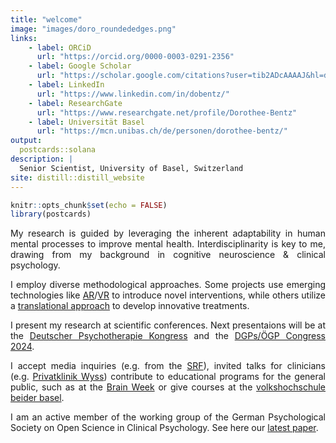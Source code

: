 ```yaml
---
title: "welcome"
image: "images/doro_roundededges.png"
links:
    - label: ORCiD
      url: "https://orcid.org/0000-0003-0291-2356"
    - label: Google Scholar
      url: "https://scholar.google.com/citations?user=tib2ADcAAAAJ&hl=de&oi=ao"
    - label: LinkedIn
      url: "https://www.linkedin.com/in/dobentz/"
    - label: ResearchGate
      url: "https://www.researchgate.net/profile/Dorothee-Bentz"
    - label: Universität Basel
      url: "https://mcn.unibas.ch/de/personen/dorothee-bentz/"
output:
  postcards::solana
description: |
  Senior Scientist, University of Basel, Switzerland
site: distill::distill_website
---
```


```r
knitr::opts_chunk$set(echo = FALSE)
library(postcards)


```

<p style="text-align:justify;"> My research is guided by leveraging the inherent adaptability in human mental processes to improve mental health. Interdisciplinarity is key to me, drawing from my background in cognitive neuroscience & clinical psychology.<p style="text-align:justify;">

<p style="text-align:justify;"> I employ diverse methodological approaches. Some projects use emerging technologies like [AR](https://doi.org/10.1016/j.janxdis.2021.102442)/[VR]( https://doi.org/10.1038/s41746-021-00387-7) to introduce novel interventions, while others utilize a [translational approach](https://doi.org/10.1007/s00702-023-02717-3) to develop innovative treatments.<p style="text-align:justify;">

<p style="text-align:justify;">I present my research at scientific conferences. Next presentaions will be at the [Deutscher Psychotherapie Kongress](https://deutscher-psychotherapie-kongress.de/detailprogramm/) and the [DGPs/ÖGP Congress 2024](https://dgps2024.univie.ac.at/program/).<p style="text-align:justify;">

<p style="text-align:justify;">I accept media inquiries (e.g. from the [SRF](https://www.srf.ch/news/psychiatrische-kliniken-basel-neue-therapieform-soll-angst-vor-spinnen-lindern)), invited talks for clinicians (e.g. [Privatklinik Wyss](https://www.privatklinik-wyss.ch/veranstaltungen/fachveranstaltungen/anmeldung-fachsymposium-angst)) contribute to educational programs for the general public, such as at the [Brain Week](https://www.neuronetwork.unibas.ch/brainweek17/programm.html) or give courses at the [volkshochschule beider basel](https://www.vhsbb.ch/kursprogramm/lehrgaenge-107/lehrgang-psychologie/4).<p style="text-align:justify;">

<p style="text-align:justify;">I am an active member of the working group of the German Psychological Society on Open Science in Clinical Psychology. See here our [latest paper](https://doi.org/10.17605/OSF.IO/27NF6).<p style="text-align:justify;">

